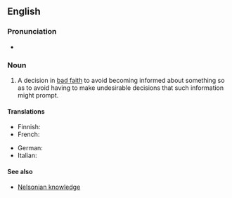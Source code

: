 ==English==

===Pronunciation===
* {{audio|en|En-au-willful ignorance.ogg|Audio (AU)}}

===Noun===
{{wikipedia}}
{{en-noun|-}}

# {{lb|en|idiomatic|legal}} A decision in [[bad faith]] to avoid becoming informed about something so as to avoid having to make undesirable decisions that such information might prompt.
#: {{syn|en|vincible ignorance|willful blindness}}

====Translations====
{{trans-top|a decision in bad faith to avoid becoming informed}}
* Finnish: {{t|fi|tarkoituksellinen tietämättömyys}}
* French: {{t|fr|aveuglement volontaire|m}}
{{trans-mid}}
* German: {{t+|de|Ignoranz|f}}
* Italian: {{t|it|ignoranza attiva|f}}
{{trans-bottom}}

====See also====
* [[Nelsonian knowledge]]